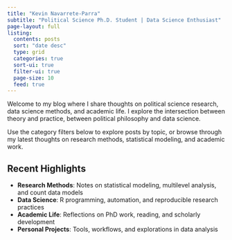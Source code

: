 ```yaml
---
title: "Kevin Navarrete-Parra"
subtitle: "Political Science Ph.D. Student | Data Science Enthusiast"
page-layout: full
listing:
  contents: posts
  sort: "date desc"
  type: grid
  categories: true
  sort-ui: true
  filter-ui: true
  page-size: 10
  feed: true
---
```


Welcome to my blog where I share thoughts on political science research, data science methods, and academic life. I explore the intersection between theory and practice, between political philosophy and data science.

Use the category filters below to explore posts by topic, or browse through my latest thoughts on research methods, statistical modeling, and academic work.

## Recent Highlights

- **Research Methods**: Notes on statistical modeling, multilevel analysis, and count data models
- **Data Science**: R programming, automation, and reproducible research practices  
- **Academic Life**: Reflections on PhD work, reading, and scholarly development
- **Personal Projects**: Tools, workflows, and explorations in data analysis